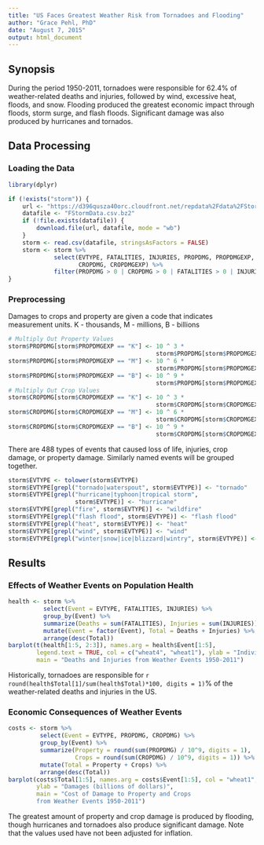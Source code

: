 ```yaml
---
title: "US Faces Greatest Weather Risk from Tornadoes and Flooding"
author: "Grace Pehl, PhD"
date: "August 7, 2015"
output: html_document
---
```

## Synopsis
During the period 1950-2011, tornadoes were responsible for 62.4% of 
weather-related deaths and injuries, followed by wind, excessive heat, floods, 
and snow.  Flooding produced the greatest economic impact through floods, 
storm surge, and flash floods.  Significant damage was also 
produced by hurricanes and tornados.  

## Data Processing
### Loading the Data
```r
library(dplyr)
```

```r
if (!exists("storm")) {
    url <- "https://d396qusza40orc.cloudfront.net/repdata%2Fdata%2FStormData.csv.bz2"
    datafile <- "FStormData.csv.bz2"
    if (!file.exists(datafile)) {
        download.file(url, datafile, mode = "wb")
    }
    storm <- read.csv(datafile, stringsAsFactors = FALSE)
    storm <- storm %>% 
             select(EVTYPE, FATALITIES, INJURIES, PROPDMG, PROPDMGEXP,
                    CROPDMG, CROPDMGEXP) %>%
             filter(PROPDMG > 0 | CROPDMG > 0 | FATALITIES > 0 | INJURIES > 0)
}
```
### Preprocessing
Damages to crops and property are given a code that indicates measurement units.
K - thousands, M - millions, B - billions

```r
# Multiply Out Property Values
storm$PROPDMG[storm$PROPDMGEXP == "K"] <- 10 ^ 3 * 
                                          storm$PROPDMG[storm$PROPDMGEXP == "K"]
storm$PROPDMG[storm$PROPDMGEXP == "M"] <- 10 ^ 6 * 
                                          storm$PROPDMG[storm$PROPDMGEXP == "M"]
storm$PROPDMG[storm$PROPDMGEXP == "B"] <- 10 ^ 9 * 
                                          storm$PROPDMG[storm$PROPDMGEXP == "B"]
# Multiply Out Crop Values
storm$CROPDMG[storm$CROPDMGEXP == "K"] <- 10 ^ 3 * 
                                          storm$CROPDMG[storm$CROPDMGEXP == "K"]
storm$CROPDMG[storm$CROPDMGEXP == "M"] <- 10 ^ 6 * 
                                          storm$CROPDMG[storm$CROPDMGEXP == "M"]
storm$CROPDMG[storm$CROPDMGEXP == "B"] <- 10 ^ 9 * 
                                          storm$CROPDMG[storm$CROPDMGEXP == "B"]
```

There are 488 types of events that caused loss of life, injuries, crop damage,
or property damage.  Similarly named events will be grouped together.

```r
storm$EVTYPE <- tolower(storm$EVTYPE)
storm$EVTYPE[grepl("tornado|waterspout", storm$EVTYPE)] <- "tornado"
storm$EVTYPE[grepl("hurricane|typhoon|tropical storm", 
                   storm$EVTYPE)] <- "hurricane"
storm$EVTYPE[grepl("fire", storm$EVTYPE)] <- "wildfire"
storm$EVTYPE[grepl("flash flood", storm$EVTYPE)] <- "flash flood"
storm$EVTYPE[grepl("heat", storm$EVTYPE)] <- "heat"
storm$EVTYPE[grepl("wind", storm$EVTYPE)] <- "wind"
storm$EVTYPE[grepl("winter|snow|ice|blizzard|wintry", storm$EVTYPE)] <- "snow"
```

## Results
### Effects of Weather Events on Population Health
```r
health <- storm %>% 
          select(Event = EVTYPE, FATALITIES, INJURIES) %>%
          group_by(Event) %>% 
          summarize(Deaths = sum(FATALITIES), Injuries = sum(INJURIES)) %>% 
          mutate(Event = factor(Event), Total = Deaths + Injuries) %>%
          arrange(desc(Total))
barplot(t(health[1:5, 2:3]), names.arg = health$Event[1:5], 
        legend.text = TRUE, col = c("wheat4", "wheat1"), ylab = "Individuals",
        main = "Deaths and Injuries from Weather Events 1950-2011")
```

Historically, tornadoes are responsible for 
`r round(health$Total[1]/sum(health$Total)*100, digits = 1)`% of the 
weather-related deaths and injuries in the US.  

### Economic Consequences of Weather Events
```r
costs <- storm %>% 
         select(Event = EVTYPE, PROPDMG, CROPDMG) %>% 
         group_by(Event) %>% 
         summarize(Property = round(sum(PROPDMG) / 10^9, digits = 1), 
                   Crops = round(sum(CROPDMG) / 10^9, digits = 1)) %>% 
         mutate(Total = Property + Crops) %>%
         arrange(desc(Total))
barplot(costs$Total[1:5], names.arg = costs$Event[1:5], col = "wheat1",
        ylab = "Damages (billions of dollars)", 
        main = "Cost of Damage to Property and Crops 
        from Weather Events 1950-2011")
```

The greatest amount of property and crop damage is produced by flooding, though
hurricanes and tornadoes also produce significant damage.  Note
that the values used have not been adjusted for inflation.
